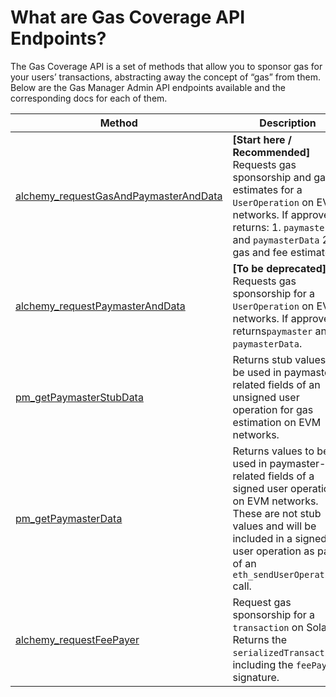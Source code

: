 # What are Gas Coverage API Endpoints?

The Gas Coverage API is a set of methods that allow you to sponsor gas for your users’ transactions, abstracting away the concept of “gas” from them. Below are the Gas Manager Admin API endpoints available and the corresponding docs for each of them.

| Method                                                                                    | Description                                                                                                                                                                                                             |
| ----------------------------------------------------------------------------------------- | ----------------------------------------------------------------------------------------------------------------------------------------------------------------------------------------------------------------------- |
| [alchemy_requestGasAndPaymasterAndData](/reference/alchemy-requestgasandpaymasteranddata) | **\[Start here / Recommended]** Requests gas sponsorship and gas estimates for a `UserOperation` on EVM networks. If approved, returns: 1. `paymaster` and `paymasterData` 2. gas and fee estimates.                    |
| [alchemy_requestPaymasterAndData](/reference/alchemy-requestpaymasteranddata)             | **\[To be deprecated]** Requests gas sponsorship for a `UserOperation` on EVM networks. If approved, returns`paymaster` and `paymasterData`.                                                                            |
| [pm_getPaymasterStubData](/reference/pm_getpaymasterstubdata)                             | Returns stub values to be used in paymaster-related fields of an unsigned user operation for gas estimation on EVM networks.                                                                                            |
| [pm_getPaymasterData](/reference/pm_getpaymasterdata)                                     | Returns values to be used in paymaster-related fields of a signed user operation on EVM networks. These are not stub values and will be included in a signed user operation as part of an `eth_sendUserOperation` call. |
| [alchemy_requestFeePayer](/reference/alchemy-requestfeepayer)                             | Request gas sponsorship for a `transaction` on Solana. Returns the `serializedTransaction`, including the `feePayer` signature.                                                                                         |
